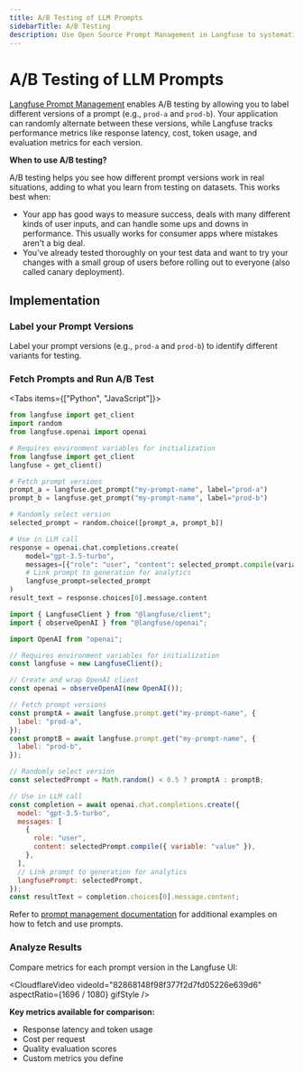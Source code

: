 ```yaml
---
title: A/B Testing of LLM Prompts
sidebarTitle: A/B Testing
description: Use Open Source Prompt Management in Langfuse to systematically test and improve your LLM prompts with A/B testing.
---
```


# A/B Testing of LLM Prompts

[Langfuse Prompt Management](/docs/prompts/get-started) enables A/B testing by allowing you to label different versions of a prompt (e.g., `prod-a` and `prod-b`). Your application can randomly alternate between these versions, while Langfuse tracks performance metrics like response latency, cost, token usage, and evaluation metrics for each version.

<Callout type="info">

**When to use A/B testing?**

A/B testing helps you see how different prompt versions work in real situations, adding to what you learn from testing on datasets. This works best when:

- Your app has good ways to measure success, deals with many different kinds of user inputs, and can handle some ups and downs in performance. This usually works for consumer apps where mistakes aren't a big deal.
- You've already tested thoroughly on your test data and want to try your changes with a small group of users before rolling out to everyone (also called canary deployment).

</Callout>

## Implementation

<Steps>

### Label your Prompt Versions

Label your prompt versions (e.g., `prod-a` and `prod-b`) to identify different variants for testing.

### Fetch Prompts and Run A/B Test

<Tabs items={["Python", "JavaScript"]}>
<Tab>

```python
from langfuse import get_client
import random
from langfuse.openai import openai

# Requires environment variables for initialization
from langfuse import get_client
langfuse = get_client()

# Fetch prompt versions
prompt_a = langfuse.get_prompt("my-prompt-name", label="prod-a")
prompt_b = langfuse.get_prompt("my-prompt-name", label="prod-b")

# Randomly select version
selected_prompt = random.choice([prompt_a, prompt_b])

# Use in LLM call
response = openai.chat.completions.create(
    model="gpt-3.5-turbo",
    messages=[{"role": "user", "content": selected_prompt.compile(variable="value")}],
    # Link prompt to generation for analytics
    langfuse_prompt=selected_prompt
)
result_text = response.choices[0].message.content
```

</Tab>
<Tab>

```js
import { LangfuseClient } from "@langfuse/client";
import { observeOpenAI } from "@langfuse/openai";

import OpenAI from "openai";

// Requires environment variables for initialization
const langfuse = new LangfuseClient();

// Create and wrap OpenAI client
const openai = observeOpenAI(new OpenAI());

// Fetch prompt versions
const promptA = await langfuse.prompt.get("my-prompt-name", {
  label: "prod-a",
});
const promptB = await langfuse.prompt.get("my-prompt-name", {
  label: "prod-b",
});

// Randomly select version
const selectedPrompt = Math.random() < 0.5 ? promptA : promptB;

// Use in LLM call
const completion = await openai.chat.completions.create({
  model: "gpt-3.5-turbo",
  messages: [
    {
      role: "user",
      content: selectedPrompt.compile({ variable: "value" }),
    },
  ],
  // Link prompt to generation for analytics
  langfusePrompt: selectedPrompt,
});
const resultText = completion.choices[0].message.content;
```

</Tab>
</Tabs>

<Callout type="info">

Refer to [prompt management documentation](/docs/prompts/get-started) for additional examples on how to fetch and use prompts.

</Callout>

### Analyze Results

Compare metrics for each prompt version in the Langfuse UI:

<CloudflareVideo
  videoId="82868148f98f377f2d7fd05226e639d6"
  aspectRatio={1696 / 1080}
  gifStyle
/>

**Key metrics available for comparison:**

- Response latency and token usage
- Cost per request
- Quality evaluation scores
- Custom metrics you define

</Steps>
